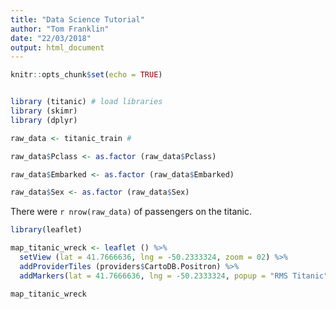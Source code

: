 ```yaml
---
title: "Data Science Tutorial"
author: "Tom Franklin"
date: "22/03/2018"
output: html_document
---
```


```r
knitr::opts_chunk$set(echo = TRUE)


library (titanic) # load libraries
library (skimr)
library (dplyr)

raw_data <- titanic_train #

raw_data$Pclass <- as.factor (raw_data$Pclass)

raw_data$Embarked <- as.factor (raw_data$Embarked)

raw_data$Sex <- as.factor (raw_data$Sex)
```

There were `r nrow(raw_data)` of passengers on the titanic. 

```r
library(leaflet)

map_titanic_wreck <- leaflet () %>%
  setView (lat = 41.7666636, lng = -50.2333324, zoom = 02) %>%
  addProviderTiles (providers$CartoDB.Positron) %>%
  addMarkers(lat = 41.7666636, lng = -50.2333324, popup = "RMS Titanic")

map_titanic_wreck

```








